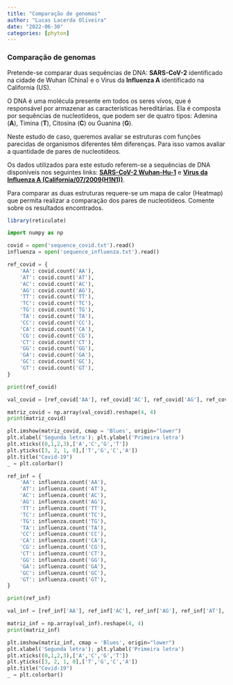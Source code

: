```yaml
---
title: "Comparação de genomas"
author: "Lucas Lacerda Oliveira"
date: "2022-06-30"
categories: [phyton]
---
```


### Comparação de genomas

Pretende-se comparar duas sequências de DNA: **SARS-CoV-2** identificado na cidade de Wuhan (China) e o Virus da **Influenza A** identificado na California (US).

O DNA é uma molécula presente em todos os seres vivos, que é responsável por armazenar as caracterı́sticas hereditárias. Ela é composta por sequências de nucleotı́deos, que podem ser de quatro tipos: Adenina (**A**), Timina (**T**), Citosina (**C**) ou Guanina (**G**).

Neste estudo de caso, queremos avaliar se estruturas com funções parecidas de organismos diferentes têm diferenças. Para isso vamos avaliar a quantidade de pares de nucleotı́deos.

Os dados utilizados para este estudo referem-se a sequências de DNA disponı́veis nos seguintes links: [**SARS-CoV-2 Wuhan-Hu-1**](https://www.ncbi.nlm.nih.gov/nuccore/NC_045512.2?report=fasta) e [**Virus da Influenza A (California/07/2009(H1N1))**](https://www.ncbi.nlm.nih.gov/nuccore/CY266194.1?report=fasta).

Para comparar as duas estruturas requere-se um mapa de calor (Heatmap) que permita realizar a comparação dos pares de nucleotı́deos. Comente sobre os resultados encontrados.

```r
library(reticulate)
```

```python
import numpy as np
```

```python
covid = open('sequence_covid.txt').read()
influenza = open('sequence_influenza.txt').read()
```

```python
ref_covid = {
    'AA': covid.count('AA'),
    'AT': covid.count('AT'),
    'AC': covid.count('AC'),
    'AG': covid.count('AG'),
    'TT': covid.count('TT'),
    'TC': covid.count('TC'),
    'TG': covid.count('TG'),
    'TA': covid.count('TA'),
    'CC': covid.count('CC'),
    'CA': covid.count('CA'),
    'CG': covid.count('CG'),
    'CT': covid.count('CT'),
    'GG': covid.count('GG'),
    'GA': covid.count('GA'),
    'GC': covid.count('GC'),
    'GT': covid.count('GT'),
}

print(ref_covid)

val_covid = [ref_covid['AA'], ref_covid['AC'], ref_covid['AG'], ref_covid['AT'], ref_covid['CA'], ref_covid['CC'], ref_covid['CG'], ref_covid['CT'], ref_covid['GA'], ref_covid['GC'], ref_covid['GG'], ref_covid['GT'], ref_covid['TA'], ref_covid['TC'], ref_covid['TG'], ref_covid['TT']]

matriz_covid = np.array(val_covid).reshape(4, 4)
print(matriz_covid)
```

```python
plt.imshow(matriz_covid, cmap = 'Blues', origin="lower")
plt.xlabel('Segunda letra'); plt.ylabel('Primeira letra')
plt.xticks((0,1,2,3),['A','C','G','T'])
plt.yticks([3, 2, 1, 0],['T','G','C','A'])
plt.title("Covid-19")
_ = plt.colorbar()
```

```python
ref_inf = {
    'AA': influenza.count('AA'),
    'AT': influenza.count('AT'),
    'AC': influenza.count('AC'),
    'AG': influenza.count('AG'),
    'TT': influenza.count('TT'),
    'TC': influenza.count('TC'),
    'TG': influenza.count('TG'),
    'TA': influenza.count('TA'),
    'CC': influenza.count('CC'),
    'CA': influenza.count('CA'),
    'CG': influenza.count('CG'),
    'CT': influenza.count('CT'),
    'GG': influenza.count('GG'),
    'GA': influenza.count('GA'),
    'GC': influenza.count('GC'),
    'GT': influenza.count('GT'),
}

print(ref_inf)

val_inf = [ref_inf['AA'], ref_inf['AC'], ref_inf['AG'], ref_inf['AT'], ref_inf['CA'], ref_inf['CC'], ref_inf['CG'], ref_inf['CT'], ref_inf['GA'], ref_inf['GC'], ref_inf['GG'], ref_inf['GT'], ref_inf['TA'], ref_inf['TC'], ref_inf['TG'], ref_inf['TT']]

matriz_inf = np.array(val_inf).reshape(4, 4)
print(matriz_inf)
```

```python
plt.imshow(matriz_inf, cmap = 'Blues', origin="lower")
plt.xlabel('Segunda letra'); plt.ylabel('Primeira letra')
plt.xticks((0,1,2,3),['A','C','G','T'])
plt.yticks([3, 2, 1, 0],['T','G','C','A'])
plt.title("Covid-19")
_ = plt.colorbar()
```
